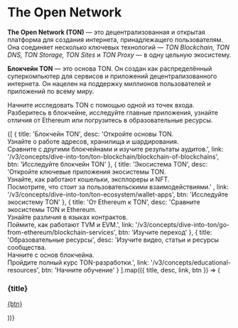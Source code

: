 

# The Open Network

**The Open Network (TON)** — это децентрализованная и открытая платформа для создания интернета, принадлежащего пользователям.
Она соединяет несколько ключевых технологий — *TON Blockchain, TON DNS, TON Storage, TON Sites* и *TON Proxy* — в одну цельную экосистему.

**Блокчейн TON** — это основа TON. Он создан как распределённый суперкомпьютер для сервисов и приложений децентрализованного интернета. Он нацелен на поддержку миллионов пользователей и приложений по всему миру.

Начните исследовать TON с помощью одной из точек входа.
Разберитесь в блокчейне, исследуйте главные приложения, узнайте отличия от Ethereum или погрузитесь в образовательные ресурсы.

<div
  style={{
  display: 'grid',
  gridTemplateColumns: 'repeat(auto-fit, minmax(250px, 1fr))',
  gap: '1.25rem',
  marginTop: '1.5rem'
  }}
>
  {[
    {
      title: 'Блокчейн TON',
      desc: 'Откройте основы TON.<br> Узнайте о работе адресов, хранилища и шардирования. <br> Сравните с другими блокчейнами и изучите результаты аудитов.',
      link: '/v3/concepts/dive-into-ton/ton-blockchain/blockchain-of-blockchains',
      btn: 'Исследуйте блокчейн TON'
    },
    {
      title: 'Экосистема TON',
      desc: 'Откройте ключевые приложения экосистемы TON. <br> Узнайте, как работают кошельки, эксплореры и NFT. <br> Посмотрите, что стоит за пользовательскими взаимодействиями.' ,
      link: '/v3/concepts/dive-into-ton/ton-ecosystem/wallet-apps',
      btn: 'Исследуйте экосистему TON'
    },
    {
      title: 'От Ethereum к TON',
      desc: 'Сравните экосистемы TON и Ethereum. <br> Узнайте различия в языках контрактов. <br> Поймите, как работают TVM и EVM.',
      link: '/v3/concepts/dive-into-ton/go-from-ethereum/blockchain-services',
      btn: 'Изучите переход'
    },
    {
      title: 'Образовательные ресурсы',
      desc: 'Изучите видео, статьи и ресурсы сообщества. <br> Начните с основ блокчейна. <br> Пройдите полный курс TON-разработки.',
      link: '/v3/concepts/educational-resources',
      btn: 'Начните обучение'
    }
  ].map(({ title, desc, link, btn }) => (
    <div
      key={title}
      style={{
        border: '1px solid  #e5e7eb',
        borderRadius: '0.75rem',
        padding: '0.9rem 1rem',
        backgroundColor: 'var(--card-bg)',
        boxShadow: '0 1px 2px rgba(0,0,0,0.04)',
        display: 'flex',
        flexDirection: 'column',
        justifyContent: 'start',
        gap: '0.75rem',
        height: '100%',
        color: 'var(--text-color)'
      }}
    >
      <h3 style={{ fontSize: '1rem', fontWeight: '600', margin: 0 }}>{title}</h3>
      <p style={{ fontSize: '0.84rem', lineHeight: '1.45', margin: 0 }} dangerouslySetInnerHTML={{ __html: desc }} />
      <a href={link} style={{
        alignSelf: 'start',
        padding: '0.4rem 0.75rem',
        backgroundColor: 'var(--btn-bg)',
        color: 'var(--btn-text)',
        borderRadius: '0.5rem',
        fontSize: '0.8rem',
        textDecoration: 'none',
        marginTop: 'auto'
      }}>{btn}</a>
    </div>
  ))}
</div>

<Feedback />
